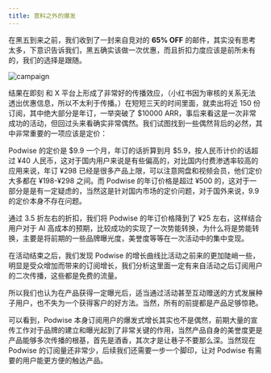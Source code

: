 ```yaml
---
title: 意料之外的爆发
---
```


在黑五到来之前，我们收到了一封来自竞对的 **65% OFF** 的邮件，其实没有思考太多，下意识告诉我们，黑五确实该做一次优惠，而且折扣力度应该是前所未有的，我们的选择是跟随。

![campaign](/attachments/grow/campaign.png)

结果在即刻 和 X 平台上形成了非常好的传播效应，（小红书因为审核的关系无法透出优惠信息，所以不太利于传播。）在短短三天的时间里面，就卖出将近 150 份订阅，其中绝大部分是年订，一举突破了 $10000 ARR，事后来看这是一次非常成功的活动，但回过头来看确实非常偶然。我们试图找到一些偶然背后的必然，其中非常重要的一项应该是定价：

Podwise 的定价是 $9.9 一个月，年订的话折算到月 $5.9，按人民币计价的话超过 ¥40 人民币，这对于国内用户来说是有些偏高的，对比国内付费渗透率较高的应用来说，年订 ¥298 已经是很多产品上限，可以注意网盘和视频会员，他们定价大多都在 ¥198-¥298 之间。而 Podwise 的年订价格是超过 ¥500 的，这对于一部分是是有一定疑虑的，当然这是针对国内市场的定价问题，对于国外来说，9.9 的定价本身不存在问题。

通过 3.5 折左右的折扣，我们将 Podwise 的年订价格降到了 ¥25 左右，这样结合用户对于 AI 高成本的预期，比较成功的实现了一次势能转换，为什么将是势能转换，主要是将前期的一些品牌曝光度，美誉度等等在一次活动中的集中变现。

在活动结束之后，我们发现 Podwise 的增长曲线比活动之前来的更加陡峭一些，明显是受众增加而带来的订阅增长，我们分析这里面一定有来自活动之后订阅用户的二次传播，这些都是免费的流量。

所以我们也认为在产品获得一定曝光后，适当通过活动甚至互动赠送的方式发展种子用户，也不失为一个获得客户的好方法。当然，所有的前提都是产品足够惊艳。

可以看到，Podwise 本身订阅用户的爆发式增长其实也不是偶然，前期大量的宣传工作对于品牌的建立和曝光起到了非常关键的作用，当然产品自身的美誉度更是产品能够多次传播的根基，首先是酒香，其次才是让巷子不要那么深。当然现在 Podwise 的订阅量还非常少，后续我们还需要一步一个脚印，让对 Podwise 有需要的用户能更方便的触达产品。
